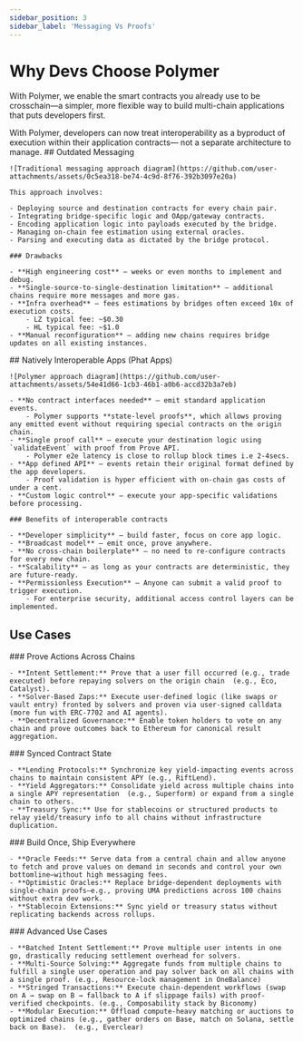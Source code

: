 ```yaml
---
sidebar_position: 3
sidebar_label: 'Messaging Vs Proofs'
---
```



# Why Devs Choose Polymer

With Polymer, we enable the smart contracts you already use to be crosschain—a simpler, more flexible way to build multi-chain applications that puts developers first.


<Admonition type="tip">
With Polymer, developers can now treat interoperability as a byproduct of execution within their application contracts— not a separate architecture to manage.
</Admonition>

<Tabs>
  <TabItem value="traditional" label="Traditional Approach">
    ## Outdated Messaging

    ![Traditional messaging approach diagram](https://github.com/user-attachments/assets/0c5ea318-be74-4c9d-8f76-392b3097e20a)

    This approach involves:

    - Deploying source and destination contracts for every chain pair.
    - Integrating bridge-specific logic and OApp/gateway contracts.
    - Encoding application logic into payloads executed by the bridge.
    - Managing on-chain fee estimation using external oracles.
    - Parsing and executing data as dictated by the bridge protocol.

    ### Drawbacks

    - **High engineering cost** — weeks or even months to implement and debug.
    - **Single-source-to-single-destination limitation** — additional chains require more messages and more gas.
    - **Infra overhead** — fees estimations by bridges often exceed 10x of execution costs.
        - LZ typical fee: ~$0.30
        - HL typical fee: ~$1.0
    - **Manual reconfiguration** — adding new chains requires bridge updates on all existing instances.
  </TabItem>
  
  <TabItem value="polymer" label="Polymer Approach">
    ## Natively Interoperable Apps (Phat Apps)

    ![Polymer approach diagram](https://github.com/user-attachments/assets/54e41d66-1cb3-46b1-a0b6-accd32b3a7eb)

    - **No contract interfaces needed** — emit standard application events.
        - Polymer supports **state-level proofs**, which allows proving any emitted event without requiring special contracts on the origin chain.
    - **Single proof call** — execute your destination logic using `validateEvent` with proof from Prove API.
        - Polymer e2e latency is close to rollup block times i.e 2-4secs.
    - **App defined API** — events retain their original format defined by the app developers.
        - Proof validation is hyper efficient with on-chain gas costs of under a cent.
    - **Custom logic control** — execute your app-specific validations before processing.

    ### Benefits of interoperable contracts 

    - **Developer simplicity** — build faster, focus on core app logic.
    - **Broadcast model** — emit once, prove anywhere.
    - **No cross-chain boilerplate** — no need to re-configure contracts for every new chain.
    - **Scalability** — as long as your contracts are deterministic, they are future-ready.
    - **Permissionless Execution** — Anyone can submit a valid proof to trigger execution.
        - For enterprise security, additional access control layers can be implemented.
  </TabItem>
</Tabs>

## Use Cases

<Tabs>
  <TabItem value="prove-actions" label="✅ Prove Actions">
    ### Prove Actions Across Chains

    - **Intent Settlement:** Prove that a user fill occurred (e.g., trade executed) before repaying solvers on the origin chain  (e.g., Eco, Catalyst).
    - **Solver-Based Zaps:** Execute user-defined logic (like swaps or vault entry) fronted by solvers and proven via user-signed calldata (more fun with ERC-7702 and AI agents).
    - **Decentralized Governance:** Enable token holders to vote on any chain and prove outcomes back to Ethereum for canonical result aggregation.
  </TabItem>

  <TabItem value="synced-state" label="🔁 Synced State">
    ### Synced Contract State

    - **Lending Protocols:** Synchronize key yield-impacting events across chains to maintain consistent APY (e.g., RiftLend).
    - **Yield Aggregators:** Consolidate yield across multiple chains into a single APY representation  (e.g., Superform) or expand from a single chain to others.
    - **Treasury Sync:** Use for stablecoins or structured products to relay yield/treasury info to all chains without infrastructure duplication.
  </TabItem>

  <TabItem value="build-once" label="🌍 Build Once">
    ### Build Once, Ship Everywhere

    - **Oracle Feeds:** Serve data from a central chain and allow anyone to fetch and prove values on demand in seconds and control your own bottomline—without high messaging fees.
    - **Optimistic Oracles:** Replace bridge-dependent deployments with single-chain proofs—e.g., proving UMA predictions across 100 chains without extra dev work.
    - **Stablecoin Extensions:** Sync yield or treasury status without replicating backends across rollups.
  </TabItem>

  <TabItem value="advanced" label="🧑🏻‍💻 Advanced">
    ### Advanced Use Cases

    - **Batched Intent Settlement:** Prove multiple user intents in one go, drastically reducing settlement overhead for solvers.
    - **Multi-Source Solving:** Aggregate funds from multiple chains to fulfill a single user operation and pay solver back on all chains with a single proof. (e.g., Resource-lock management in OneBalance)
    - **Stringed Transactions:** Execute chain-dependent workflows (swap on A → swap on B → fallback to A if slippage fails) with proof-verified checkpoints. (e.g., Composability stack by Biconomy)
    - **Modular Execution:** Offload compute-heavy matching or auctions to optimized chains (e.g., gather orders on Base, match on Solana, settle back on Base).  (e.g., Everclear)
  </TabItem>
</Tabs> 
